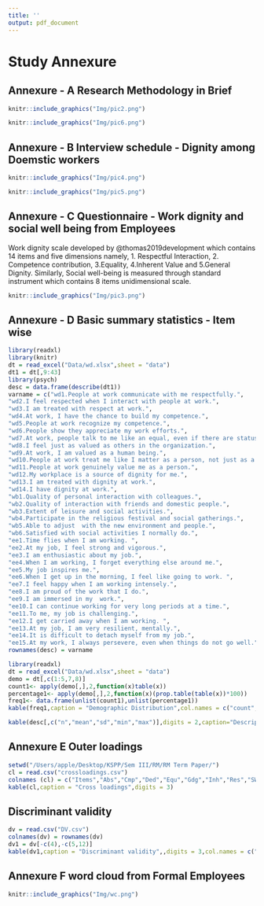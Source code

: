 ```yaml
---
title: ''
output: pdf_document
---
```


# Study Annexure 

## Annexure - A Research Methodology in Brief

```r
knitr::include_graphics("Img/pic2.png")
```

\newpage

```r
knitr::include_graphics("Img/pic6.png")
```


\newpage

## Annexure - B Interview schedule - Dignity among Doemstic workers


```r
knitr::include_graphics("Img/pic4.png")
```

\newpage

```r
knitr::include_graphics("Img/pic5.png")
```

\newpage

## Annexure - C Questionnaire - Work dignity and social well being from Employees

Work dignity scale developed by @thomas2019development which contains 14 items and five dimensions namely, 
1. Respectful Interaction, 2. Competence contribution, 3.Equality, 4.Inherent Value and 5.General Dignity.
Similarly, Social well-being is measured through standard instrument which contains 8 items unidimensional 
scale.

```r
knitr::include_graphics("Img/pic3.png")
```

\newpage 

## Annexure - D Basic summary statistics - Item wise


```r
library(readxl)
library(knitr)
dt = read_excel("Data/wd.xlsx",sheet = "data")
dt1 = dt[,9:43]
library(psych)
desc = data.frame(describe(dt1))
varname = c("wd1.People at work communicate with me respectfully.",
"wd2.I feel respected when I interact with people at work.",
"wd3.I am treated with respect at work.",
"wd4.At work, I have the chance to build my competence.",
"wd5.People at work recognize my competence.",
"wd6.People show they appreciate my work efforts.",
"wd7.At work, people talk to me like an equal, even if there are status differences between us.",
"wd8.I feel just as valued as others in the organization.",
"wd9.At work, I am valued as a human being.",
"wd10.People at work treat me like I matter as a person, not just as a worker.",
"wd11.People at work genuinely value me as a person.",
"wd12.My workplace is a source of dignity for me.",
"wd13.I am treated with dignity at work.",
"wd14.I have dignity at work.",
"wb1.Quality of personal interaction with colleagues.",
"wb2.Quality of interaction with friends and domestic people.",
"wb3.Extent of leisure and social activities.",
"wb4.Participate in the religious festival and social gatherings.",
"wb5.Able to adjust  with the new environment and people.",
"wb6.Satisfied with social activities I normally do.",
"ee1.Time flies when I am working. ",
"ee2.At my job, I feel strong and vigorous.",
"ee3.I am enthusiastic about my job.",
"ee4.When I am working, I forget everything else around me.",
"ee5.My job inspires me.",
"ee6.When I get up in the morning, I feel like going to work. ",
"ee7.I feel happy when I am working intensely.",
"ee8.I am proud of the work that I do.",
"ee9.I am immersed in my  work.",
"ee10.I can continue working for very long periods at a time.",
"ee11.To me, my job is challenging.",
"ee12.I get carried away when I am working. ",
"ee13.At my job, I am very resilient, mentally.",
"ee14.It is difficult to detach myself from my job.",
"ee15.At my work, I always persevere, even when things do not go well.")
rownames(desc) = varname

library(readxl)
dt = read_excel("Data/wd.xlsx",sheet = "data")
demo = dt[,c(1:5,7,8)]
count1<- apply(demo[,],2,function(x)table(x))
percentage1<- apply(demo[,],2,function(x)(prop.table(table(x))*100))
freq1<- data.frame(unlist(count1),unlist(percentage1))
kable(freq1,caption = "Demographic Distribution",col.names = c("count","percentage"),digits = 2)

kable(desc[,c("n","mean","sd","min","max")],digits = 2,caption="Descripitve statistics")
```

## Annexure E Outer loadings

```r
setwd("/Users/apple/Desktop/KSPP/Sem III/RM/RM Term Paper/")
cl = read.csv("crossloadings.csv")
colnames (cl) = c("Items","Abs","Cmp","Ded","Equ","Gdg","Inh","Res","SWB","Vig")
kable(cl,caption = "Cross loadings",digits = 3)
```

## Discriminant validity

```r
dv = read.csv("DV.csv")
colnames(dv) = rownames(dv)
dv1 = dv[-c(4),-c(5,12)]
kable(dv1,caption = "Discriminant validity",,digits = 3,col.names = c("Constructs","Abs","Cmp","Ded","Equ","Gdg","Inh","Res","SWB","Vig"))
```

\newpage

## Annexure F word cloud from Formal Employees

```r
knitr::include_graphics("Img/wc.png")
```
